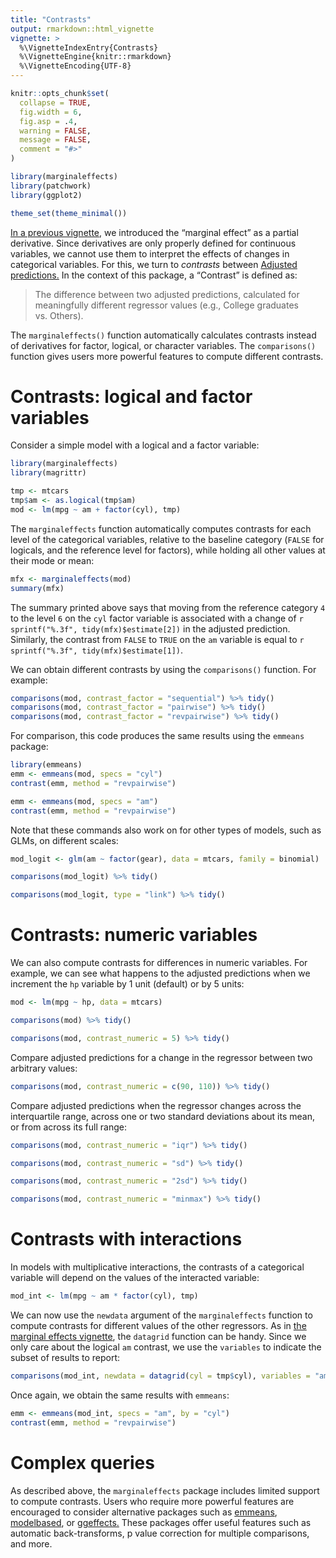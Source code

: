 ```yaml
---
title: "Contrasts" 
output: rmarkdown::html_vignette
vignette: >
  %\VignetteIndexEntry{Contrasts}
  %\VignetteEngine{knitr::rmarkdown}
  %\VignetteEncoding{UTF-8}
---
```


```r
knitr::opts_chunk$set(
  collapse = TRUE,
  fig.width = 6,
  fig.asp = .4,
  warning = FALSE,
  message = FALSE,
  comment = "#>"
)

library(marginaleffects)
library(patchwork)
library(ggplot2)

theme_set(theme_minimal())
```

[In a previous vignette](https://vincentarelbundock.github.io/marginaleffects/articles/mfx.html), we introduced the "marginal effect" as a partial derivative. Since derivatives are only properly defined for continuous variables, we cannot use them to interpret the effects of changes in categorical variables. For this, we turn to *contrasts* between [Adjusted predictions.](https://vincentarelbundock.github.io/marginaleffects/articles/predictions.html) In the context of this package, a "Contrast" is defined as:

> The difference between two adjusted predictions, calculated for meaningfully different regressor values (e.g., College graduates vs. Others).

The `marginaleffects()` function automatically calculates contrasts instead of derivatives for factor, logical, or character variables. The `comparisons()` function gives users more powerful features to compute different contrasts.

# Contrasts: logical and factor variables

Consider a simple model with a logical and a factor variable:

```r
library(marginaleffects)
library(magrittr)

tmp <- mtcars
tmp$am <- as.logical(tmp$am)
mod <- lm(mpg ~ am + factor(cyl), tmp)
```

The `marginaleffects` function automatically computes contrasts for each level of the categorical variables, relative to the baseline category (`FALSE` for logicals, and the reference level for factors), while holding all other values at their mode or mean:

```r
mfx <- marginaleffects(mod)
summary(mfx)
```

The summary printed above says that moving from the reference category `4` to the level `6` on the `cyl` factor variable is associated with a change of `r sprintf("%.3f", tidy(mfx)$estimate[2])` in the adjusted prediction. Similarly, the contrast from `FALSE` to `TRUE` on the `am` variable is equal to `r sprintf("%.3f", tidy(mfx)$estimate[1])`.

We can obtain different contrasts by using the `comparisons()` function. For example:


```r
comparisons(mod, contrast_factor = "sequential") %>% tidy()
comparisons(mod, contrast_factor = "pairwise") %>% tidy()
comparisons(mod, contrast_factor = "revpairwise") %>% tidy()
```

For comparison, this code produces the same results using the `emmeans` package:

```r
library(emmeans)
emm <- emmeans(mod, specs = "cyl")
contrast(emm, method = "revpairwise")

emm <- emmeans(mod, specs = "am")
contrast(emm, method = "revpairwise")
```

Note that these commands also work on for other types of models, such as GLMs, on different scales:

```r
mod_logit <- glm(am ~ factor(gear), data = mtcars, family = binomial)

comparisons(mod_logit) %>% tidy()

comparisons(mod_logit, type = "link") %>% tidy()
```

# Contrasts: numeric variables

We can also compute contrasts for differences in numeric variables. For example, we can see what happens to the adjusted predictions when we increment the `hp` variable by 1 unit (default) or by 5 units:

```r
mod <- lm(mpg ~ hp, data = mtcars)

comparisons(mod) %>% tidy()

comparisons(mod, contrast_numeric = 5) %>% tidy()
```

Compare adjusted predictions for a change in the regressor between two arbitrary values:

```r
comparisons(mod, contrast_numeric = c(90, 110)) %>% tidy()
```

Compare adjusted predictions when the regressor changes across the interquartile range, across one or two standard deviations about its mean, or from across its full range:

```r
comparisons(mod, contrast_numeric = "iqr") %>% tidy()

comparisons(mod, contrast_numeric = "sd") %>% tidy()

comparisons(mod, contrast_numeric = "2sd") %>% tidy()

comparisons(mod, contrast_numeric = "minmax") %>% tidy()
```

# Contrasts with interactions

In models with multiplicative interactions, the contrasts of a categorical variable will depend on the values of the interacted variable:

```r
mod_int <- lm(mpg ~ am * factor(cyl), tmp)
```

We can now use the `newdata` argument of the `marginaleffects` function to compute contrasts for different values of the other regressors. As in [the marginal effects vignette](https://vincentarelbundock.github.io/marginaleffects/articles/mfx.html), the `datagrid` function can be handy. Since we only care about the logical `am` contrast, we use the `variables` to indicate the subset of results to report:

```r
comparisons(mod_int, newdata = datagrid(cyl = tmp$cyl), variables = "am")
```

Once again, we obtain the same results with `emmeans`:

```r
emm <- emmeans(mod_int, specs = "am", by = "cyl")
contrast(emm, method = "revpairwise")
```

# Complex queries

As described above, the `marginaleffects` package includes limited support to compute contrasts. Users who require more powerful features are encouraged to consider alternative packages such as [emmeans](https://cran.r-project.org/package=emmeans), [modelbased](https://github.com/easystats/modelbased), or [ggeffects.](https://strengejacke.github.io/ggeffects/index.html) These packages offer useful features such as automatic back-transforms, p value correction for multiple comparisons, and more.
